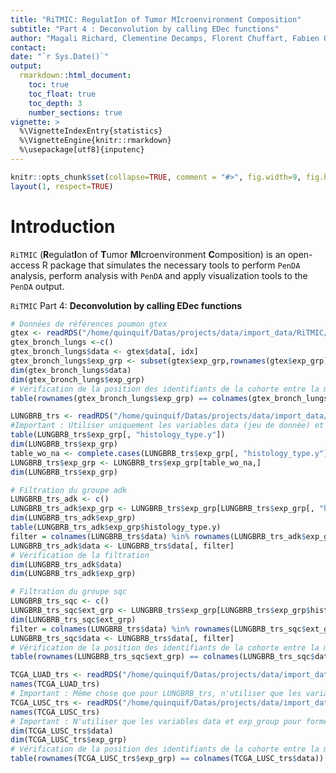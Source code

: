 ```yaml
---
title: "RiTMIC: RegulatIon of Tumor MIcroenvironment Composition"
subtitle: "Part 4 : Deconvolution by calling EDec functions"
author: "Magali Richard, Clementine Decamps, Florent Chuffart, Fabien Quinquis, Daniel Jost"
contact: 
date: "`r Sys.Date()`"
output: 
  rmarkdown::html_document:
    toc: true
    toc_float: true
    toc_depth: 3
    number_sections: true
vignette: >
  %\VignetteIndexEntry{statistics}
  %\VignetteEngine{knitr::rmarkdown}
  %\usepackage[utf8]{inputenc}
---
```


```r
knitr::opts_chunk$set(collapse=TRUE, comment = "#>", fig.width=9, fig.height=6, eval=TRUE, echo=TRUE, results="verbatim", dpi=75)
layout(1, respect=TRUE)
```


# Introduction

`RiTMIC` (**R**egulat**I**on of **T**umor **MI**croenvironment **C**omposition) is an open-access R package that simulates the necessary tools to perform `PenDA` analysis, perform analysis with `PenDA` and apply visualization tools to the `PenDA` output. 

`RiTMIC` Part 4: **Deconvolution by calling EDec functions**

```r
# Données de références poumon gtex
gtex <- readRDS("/home/quinquif/Datas/projects/data/import_data/RiTMIC/study_gtex.rds")
gtex_bronch_lungs <-c()
gtex_bronch_lungs$data <- gtex$data[, idx]
gtex_bronch_lungs$exp_grp <- subset(gtex$exp_grp,rownames(gtex$exp_grp) %in% colnames(gtex_bronch_lungs$data))
dim(gtex_bronch_lungs$data)
dim(gtex_bronch_lungs$exp_grp)
# Vérification de la position des identifiants de la cohorte entre la matrice D et la matrice de paramètres 
table(rownames(gtex_bronch_lungs$exp_grp) == colnames(gtex_bronch_lungs$data))

LUNGBRB_trs <- readRDS("/home/quinquif/Datas/projects/data/import_data/RiTMIC/study_LUNGBRB_trscr_gs.rds")
#Important : Utiliser uniquement les variables data (jeu de donnée) et exp_group (pour les parametres ages, sexe blabla... ) 
table(LUNGBRB_trs$exp_grp[, "histology_type.y"])
dim(LUNGBRB_trs$exp_grp)
table_wo_na <- complete.cases(LUNGBRB_trs$exp_grp[, "histology_type.y"])
LUNGBRB_trs$exp_grp <- LUNGBRB_trs$exp_grp[table_wo_na,]
dim(LUNGBRB_trs$exp_grp)

# Filtration du groupe adk 
LUNGBRB_trs_adk <- c()
LUNGBRB_trs_adk$exp_grp <- LUNGBRB_trs$exp_grp[LUNGBRB_trs$exp_grp[, "histology_type.y"] == "Adenocarcinoma", ]
dim(LUNGBRB_trs_adk$exp_grp)
table(LUNGBRB_trs_adk$exp_grp$histology_type.y)
filter = colnames(LUNGBRB_trs$data) %in% rownames(LUNGBRB_trs_adk$exp_grp)
LUNGBRB_trs_adk$data <- LUNGBRB_trs$data[, filter]
# Vérification de la filtration 
dim(LUNGBRB_trs_adk$data)
dim(LUNGBRB_trs_adk$exp_grp)

# Filtration du groupe sqc 
LUNGBRB_trs_sqc <- c()
LUNGBRB_trs_sqc$ext_grp <- LUNGBRB_trs$exp_grp[LUNGBRB_trs$exp_grp$histology_type.y == "Squamous cell carcinoma", ]
dim(LUNGBRB_trs_sqc$ext_grp)
filter = colnames(LUNGBRB_trs$data) %in% rownames(LUNGBRB_trs_sqc$ext_grp)
LUNGBRB_trs_sqc$data <- LUNGBRB_trs$data[, filter]
# Vérification de la position des identifiants de la cohorte entre la matrice D et la matrice de paramètres 
table(rownames(LUNGBRB_trs_sqc$ext_grp) == colnames(LUNGBRB_trs_sqc$data))

TCGA_LUAD_trs <- readRDS("/home/quinquif/Datas/projects/data/import_data/RiTMIC/study_TCGA-LUAD_trscr.rds")
names(TCGA_LUAD_trs)
# Important : Même chose que pour LUNGBRB_trs, n'utiliser que les variables data et exp_group pour former les matrices 
TCGA_LUSC_trs <- readRDS("/home/quinquif/Datas/projects/data/import_data/RiTMIC/study_TCGA-LUSC_trscr.rds")
names(TCGA_LUSC_trs)
# Important : N'utiliser que les variables data et exp_group pour former les matrices D
dim(TCGA_LUSC_trs$data)
dim(TCGA_LUSC_trs$exp_grp)
# Vérification de la position des identifiants de la cohorte entre la matrice D et la matrice de paramètres 
table(rownames(TCGA_LUSC_trs$exp_grp) == colnames(TCGA_LUSC_trs$data))
```

```r

```

```r

```

```r

```

```r
```
